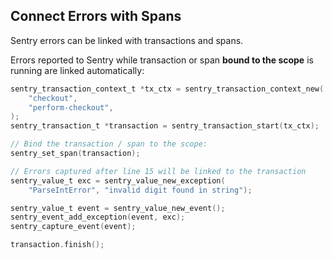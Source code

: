 ## Connect Errors with Spans

Sentry errors can be linked with transactions and spans.

Errors reported to Sentry while transaction or span **bound to the scope** is running are linked automatically:

```c
sentry_transaction_context_t *tx_ctx = sentry_transaction_context_new(
    "checkout",
    "perform-checkout",
);
sentry_transaction_t *transaction = sentry_transaction_start(tx_ctx);

// Bind the transaction / span to the scope:
sentry_set_span(transaction);

// Errors captured after line 15 will be linked to the transaction
sentry_value_t exc = sentry_value_new_exception(
    "ParseIntError", "invalid digit found in string");

sentry_value_t event = sentry_value_new_event();
sentry_event_add_exception(event, exc);
sentry_capture_event(event);

transaction.finish();
```
